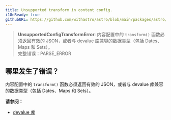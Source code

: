 ```yaml
---
title: Unsupported transform in content config.
i18nReady: true
githubURL: https://github.com/withastro/astro/blob/main/packages/astro/src/core/errors/errors-data.ts
---
```


> **UnsupportedConfigTransformError**: 内容配置中的 `transform()` 函数必须返回有效的 JSON，或者与 devalue 库兼容的数据类型（包括 Dates、Maps 和 Sets）。<br/>完整错误：PARSE_ERROR

## 哪里发生了错误？

内容配置中的 `transform()` 函数必须返回有效的 JSON，或者与 devalue 库兼容的数据类型（包括 Dates、Maps 和 Sets）。

**请参阅：**

- [devalue 库](https://github.com/rich-harris/devalue)
